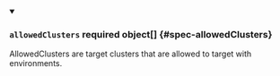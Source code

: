 


<details className="config-field" data-expandable="true" open>
<summary>

### `allowedClusters` <span className="config-field-required" data-required="false">required</span> <span className="config-field-type">object[]</span> <span className="config-field-default"></span> <span className="config-field-enum"></span> {#spec-allowedClusters}

AllowedClusters are target clusters that are allowed to target with
environments.

</summary>

<PartialAllowedClustersreference />


</details>

